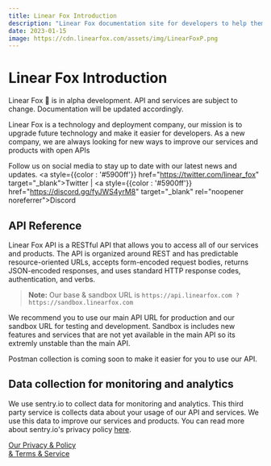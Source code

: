 ```yaml
---
title: Linear Fox Introduction
description: "Linear Fox documentation site for developers to help them understand the LinearFox API and Services to how to use them."
date: 2023-01-15
image: https://cdn.linearfox.com/assets/img/LinearFoxP.png
---
```


# Linear Fox Introduction

<Callout type="warning" emoji="⚠️">
    Linear Fox 🦊 is in alpha development. API and services are subject to change. Documentation will be updated accordingly.
</Callout>

Linear Fox is a technology and deployment company, our mission is to upgrade future technology and make it easier for developers. As a new company, we are always looking for new ways to improve our services and products with open APIs

Follow us on social media to stay up to date with our latest news and updates. <a style={{color : '#5900ff'}} href="https://twitter.com/linear_fox" target="_blank">Twitter</a> | <a style={{color : '#5900ff'}} href="https://discord.gg/fyJWS4yrM8" target="_blank" rel="noopener noreferrer">Discord</a>
 
## API Reference

Linear Fox API is a RESTful API that allows you to access all of our services and products. The API is organized around REST and has predictable resource-oriented URLs, accepts form-encoded request bodies, returns JSON-encoded responses, and uses standard HTTP response codes, authentication, and verbs.

> **Note:** Our base & sandbox URL is
```https://api.linearfox.com ? https://sandbox.linearfox.com```

We recommend you to use our main API URL for production and our sandbox URL for testing and development. Sandbox is includes new features and services that are not yet available in the main API so its extremly unstable than the main API.

<Callout type="info" emoji="ℹ️">
    Postman collection is coming soon to make it easier for you to use our API.
</Callout>

## Data collection for monitoring and analytics
We use sentry.io to collect data for monitoring and analytics. This third party service is collects data about your usage of our API and services. We use this data to improve our services and products. You can read more about sentry.io's privacy policy [here](https://sentry.io/privacy/).

[Our Privacy & Policy](https://linearfox.com/legal/privacy)<br />
[& Terms & Service](https://linearfox.com/legal/terms)